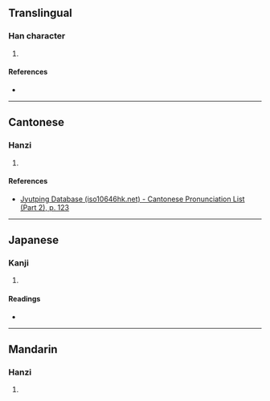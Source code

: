 {{character info/new}}
==Translingual==

===Han character===
{{Han char|rn=72|rad=日|as=10|sn=14|four=|canj=ATQM|ids=⿰日差}}

# {{defn|Han|sort=日10}}

====References====
* {{Han ref|kx=0498.340|dkj=14080|dj=0867.120|hdz=21531.010|uh=669B|ud=26267}}

----

==Cantonese==

===Hanzi===
{{yue-hanzi|jyut=[[so2]]|y=so2}}

# {{defn|lang=yue|sort=日10}}

====References====
* [http://www.iso10646hk.net/jp/document/download.jsp Jyutping Database (iso10646hk.net) - Cantonese Pronunciation List (Part 2), p. 123]

----

==Japanese==

===Kanji===
{{ja-kanji|grade=|rs=日10}}

# {{defn|lang=ja|sort=日10}}

====Readings====
* {{ja-readings|on=[[さ]] (sa)|kun=[[あきらか]] (akiraka)}}

----

==Mandarin==

===Hanzi===
{{cmn-hanzi|pin=[[suǒ]] ([[suo3]])|wg=so<sup>3</sup>}}

# {{defn|lang=cmn|sort=日10}}